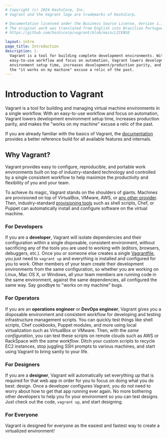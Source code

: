 ```yaml
---
# Copyright (c) 2024 HashiCorp, Inc.
# Vagrant and the Vagrant logo are trademarks of HashiCorp.

# Documentation licensed under the Business Source License, Version 1.1.
# The original work was translated from English into Brazilian Portuguese.
# https://github.com/hashicorp/vagrant/blob/main/LICENSE

layout: intro
page_title: Introduction
description: |-
  Vagrant is a tool for building complete development environments. With an
  easy-to-use workflow and focus on automation, Vagrant lowers development
  environment setup time, increases development/production parity, and makes
  the "it works on my machine" excuse a relic of the past.
---
```


# Introduction to Vagrant

Vagrant is a tool for building and managing virtual machine environments in a
single workflow. With an easy-to-use workflow and focus on automation, Vagrant
lowers development environment setup time, increases production parity, and
makes the "works on my machine" excuse a relic of the past.

If you are already familiar with the basics of Vagrant, the
[documentation](/vagrant/docs) provides a better reference build for all
available features and internals.

## Why Vagrant?

Vagrant provides easy to configure, reproducible, and portable work environments
built on top of industry-standard technology and controlled by a single
consistent workflow to help maximize the productivity and flexibility of you and
your team.

To achieve its magic, Vagrant stands on the shoulders of giants. Machines
are provisioned on top of VirtualBox, VMware, AWS, or
[any other provider](/vagrant/docs/providers/). Then, industry-standard
[provisioning tools](/vagrant/docs/provisioning/)
such as shell scripts, Chef, or Puppet can automatically install
and configure software on the virtual machine.

### For Developers

If you are a **developer**, Vagrant will isolate dependencies and their
configuration within a single disposable, consistent environment, without
sacrificing any of the tools you are used to working with (editors, browsers,
debuggers, etc.). Once you or someone else creates a single
[Vagrantfile](/vagrant/docs/vagrantfile/), you just need to `vagrant up` and everything
is installed and configured for you to work. Other members of your team create
their development environments from the same configuration, so whether you are
working on Linux, Mac OS X, or Windows, all your team members are running code
in the same environment, against the same dependencies, all configured the same
way. Say goodbye to "works on my machine" bugs.

### For Operators

If you are an **operations engineer** or **DevOps engineer**, Vagrant gives you a disposable
environment and consistent workflow for developing and testing infrastructure
management scripts. You can quickly test things like shell scripts, Chef
cookbooks, Puppet modules, and more using local virtualization such as
VirtualBox or VMware. Then, with the _same configuration_, you can test these
scripts on remote clouds such as AWS or RackSpace with the _same workflow_.
Ditch your custom scripts to recycle EC2 instances, stop juggling SSH prompts to
various machines, and start using Vagrant to bring sanity to your life.

### For Designers

If you are a **designer**, Vagrant will automatically set everything up that is
required for that web app in order for you to focus on doing what you do best:
design. Once a developer configures Vagrant, you do not need to worry about how
to get that app running ever again. No more bothering other developers to help
you fix your environment so you can test designs. Just check out the code,
`vagrant up`, and start designing.

### For Everyone

Vagrant is designed for everyone as the easiest and fastest way to create a
virtualized environment!
